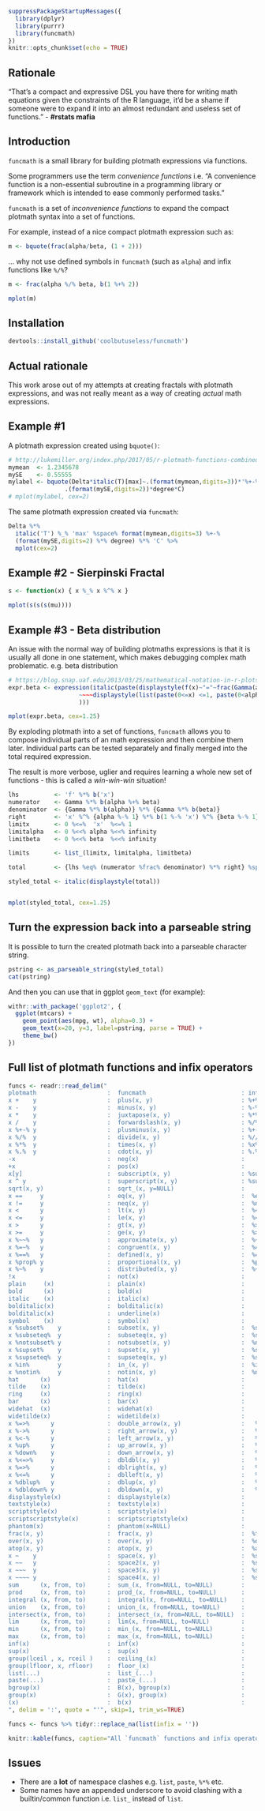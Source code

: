 

```{r setup, include=FALSE}
suppressPackageStartupMessages({
  library(dplyr)
  library(purrr)
  library(funcmath)
})
knitr::opts_chunk$set(echo = TRUE)
```


Rationale
------------------------------------------------------------------------------

"That's a compact and expressive DSL you have there for writing math equations 
given the constraints of the R language, it'd be a shame if someone were to 
expand it into an almost redundant and useless set of functions." - **#rstats mafia**



Introduction
------------------------------------------------------------------------------

`funcmath` is a small library for building plotmath expressions via functions.

Some programmers use the term *convenience functions* 
i.e. "A convenience function is a non-essential subroutine in a programming 
library or framework which is intended to ease commonly performed tasks."

`funcmath` is a set of *inconvenience functions* to expand the compact plotmath syntax 
into a set of functions.

For example, instead of a nice compact plotmath expression such as:

```{r}
m <- bquote(frac(alpha/beta, (1 + 2)))
```

... why not use defined symbols in `funcmath` (such as `alpha`) and infix functions like `%/%`?

```{r}
m <- frac(alpha %/% beta, b(1 %+% 2)) 
```


```{r eval=TRUE, echo=FALSE}
mplot(m)
```



Installation
------------------------------------------------------------------------------

```{r eval=FALSE}
devtools::install_github('coolbutuseless/funcmath')
```


Actual rationale
------------------------------------------------------------------------------

This work arose out of my attempts at creating fractals with plotmath expressions,
and was not really meant as a way of creating *actual* math expressions.



Example #1
------------------------------------------------------------------------------

A plotmath expression created using `bquote()`:

```{r}
# http://lukemiller.org/index.php/2017/05/r-plotmath-functions-combined-with-variable-values/
mymean  <- 1.2345678
mySE    <- 0.55555
mylabel <- bquote(Delta*italic(T)[max]~.(format(mymean,digits=3))*'%+-%'*
                .(format(mySE,digits=2))*degree*C)
# mplot(mylabel, cex=2)
```


The same plotmath expression created via `funcmath`:

```{r}
Delta %*% 
  italic('T') %_% 'max' %space% format(mymean,digits=3) %+-% 
  (format(mySE,digits=2) %*% degree) %*% 'C' %>% 
  mplot(cex=2)
```


Example #2 - Sierpinski Fractal
------------------------------------------------------------------------------

```{r}
s <- function(x) { x %_% x %^% x }

mplot(s(s(s(mu))))
```



Example #3 - Beta distribution 
------------------------------------------------------------------------------

An issue with the normal way of building plotmaths expressions is that
it is usually all done in one statement, which makes debugging complex math problematic. e.g. beta distribution

```{r}
# https://blog.snap.uaf.edu/2013/03/25/mathematical-notation-in-r-plots/
expr.beta <- expression(italic(paste(displaystyle(f(x)~"="~frac(Gamma(alpha+beta),Gamma(alpha)*Gamma(beta))*x^{alpha-1}*(1-x)^{beta-1})
                    ~~~~displaystyle(list(paste(0<=x) <=1, paste(0<alpha) <infinity, paste(0<beta) <infinity))
                    )))

mplot(expr.beta, cex=1.25)
```


By exploding plotmath into a set of functions, `funcmath` allows you to compose individual parts of an math expression and then
combine them later.   Individual parts can be tested separately and finally merged into the total required expression.

The result is more verbose, uglier and requires learning a whole new set of functions - this is called a *win-win-win* situation!

```{r}
lhs          <- 'f' %*% b('x')
numerator    <- Gamma %*% b(alpha %+% beta)
denominator  <- {Gamma %*% b(alpha)} %*% {Gamma %*% b(beta)}
right        <- 'x' %^% {alpha %-% 1} %*% b(1 %-% 'x') %^% {beta %-% 1}
limitx       <- 0 %<=%  'x'  %<=% 1
limitalpha   <- 0 %<<% alpha %<<% infinity
limitbeta    <- 0 %<<% beta  %<<% infinity

limits       <- list_(limitx, limitalpha, limitbeta)

total        <- {lhs %eq% (numerator %frac% denominator) %*% right} %space4% {limits}

styled_total <- italic(displaystyle(total))


mplot(styled_total, cex=1.25)
```



Turn the expression back into a parseable string
------------------------------------------------------------------------------

It is possible to turn the created plotmath back into a parseable character string.

```{r}
pstring <- as_parseable_string(styled_total) 
cat(pstring)
```

And then you can use that in ggplot `geom_text` (for example):

```{r}
withr::with_package('ggplot2', {
  ggplot(mtcars) +
    geom_point(aes(mpg, wt), alpha=0.3) + 
    geom_text(x=20, y=3, label=pstring, parse = TRUE) + 
    theme_bw() 
})
```


Full list of plotmath functions and infix operators
------------------------------------------------------------------------------

```{r echo=FALSE}
funcs <- readr::read_delim("
plotmath                    :  funcmath                           : infix
x +    y                    :  plus(x, y)                         : %+%
x -    y                    :  minus(x, y)                        : %-%
x *    y                    :  juxtapose(x, y)                    : %*%
x /    y                    :  forwardslash(x, y)                 : %/%
x %+-% y                    :  plusminus(x, y)                    : %+-%
x %/%  y                    :  divide(x, y)                       : %//%
x %*%  y                    :  times(x, y)                        : %x%
x %.%  y                    :  cdot(x, y)                         : %.%
-x                          :  neg(x)                             :
+x                          :  pos(x)                             :
x[y]                        :  subscript(x, y)                    : %subscript%, %_%
x ^ y                       :  superscript(x, y)                  : %superscript%, %^%
sqrt(x, y)                  :  sqrt_(x, y=NULL)                   :
x ==     y                  :  eq(x, y)                           :  %eq%
x !=     y                  :  neq(x, y)                          :  %neq%
x <      y                  :  lt(x, y)                           :  %<<%
x <=     y                  :  le(x, y)                           :  %<=%
x >      y                  :  gt(x, y)                           :  %>>%
x >=     y                  :  ge(x, y)                           :  %>=%
x %~~%   y                  :  approximate(x, y)                  :  %~~%
x %=~%   y                  :  congruent(x, y)                    :  %=~%
x %==%   y                  :  defined(x, y)                      :  %==%
x %prop% y                  :  proportional(x, y)                 :  %prop%
x %~%    y                  :  distributed(x, y)                  :  %~%
!x                          :  not(x)                             :
plain     (x)               :  plain(x)                           :
bold      (x)               :  bold(x)                            :
italic    (x)               :  italic(x)                          :
bolditalic(x)               :  bolditalic(x)                      :
bolditalic(x)               :  underline(x)                       :
symbol    (x)               :  symbol(x)                          :
x %subset%    y             :  subset(x, y)                       :  %subset%
x %subseteq%  y             :  subseteq(x, y)                     :  %subseteq%
x %notsubset% y             :  notsubset(x, y)                    :  %notsubset%
x %supset%    y             :  supset(x, y)                       :  %supset%
x %supseteq%  y             :  supseteq(x, y)                     :  %supseteq%
x %in%        y             :  in_(x, y)                          :  %in_%
x %notin%     y             :  notin(x, y)                        :  %notin%
hat      (x)                :  hat(x)                             :
tilde    (x)                :  tilde(x)                           :
ring     (x)                :  ring(x)                            :
bar      (x)                :  bar(x)                             :
widehat  (x)                :  widehat(x)                         :
widetilde(x)                :  widetilde(x)                       :
x %=>%      y               :  double_arrow(x, y)                 :   %<->%
x %->%      y               :  right_arrow(x, y)                  :   %->%
x %<-%      y               :  left_arrow(x, y)                   :   %<-%
x %up%      y               :  up_arrow(x, y)                     :   %up%
x %down%    y               :  down_arrow(x, y)                   :   %down%
x %<=>%     y               :  dbldbl(x, y)                       :   %<=>%
x %=>%      y               :  dblright(x, y)                     :   %=>>%
x %<=%      y               :  dblleft(x, y)                      :   %<<=%
x %dblup%   y               :  dblup(x, y)                        :   %dblup%
x %dbldown% y               :  dbldown(x, y)                      :   %dbldown%
displaystyle(x)             :  displaystyle(x)                    :
textstyle(x)                :  textstyle(x)                       :
scriptstyle(x)              :  scriptstyle(x)                     :
scriptscriptstyle(x)        :  scriptscriptstyle(x)               :
phantom(x)                  :  phantom(x=NULL)                    :
frac(x, y)                  :  frac(x, y)                         :  %frac%
over(x, y)                  :  over(x, y)                         :  %over%
atop(x, y)                  :  atop(x, y)                         :  %atop%
x ~    y                    :  space(x, y)                        :  %space%
x ~~   y                    :  space2(x, y)                       :  %space2%
x ~~~  y                    :  space3(x, y)                       :  %space3%
x ~~~~ y                    :  space4(x, y)                       :  %space4%
sum      (x, from, to)      :  sum_(x, from=NULL, to=NULL)        :
prod     (x, from, to)      :  prod_(x, from=NULL, to=NULL)       :
integral (x, from, to)      :  integral(x, from=NULL, to=NULL)    :
union    (x, from, to)      :  union_(x, from=NULL, to=NULL)      :
intersect(x, from, to)      :  intersect_(x, from=NULL, to=NULL)  :
lim      (x, from, to)      :  lim(x, from=NULL, to=NULL)         :
min      (x, from, to)      :  min_(x, from=NULL, to=NULL)        :
max      (x, from, to)      :  max_(x, from=NULL, to=NULL)        :
inf(x)                      :  inf(x)                             :
sup(x)                      :  sup(x)                             :
group(lceil , x, rceil )    :  ceiling_(x)                        :
group(lfloor, x, rfloor)    :  floor_(x)                          :
list(...)                   :  list_(...)                         :
paste(...)                  :  paste_(...)                        :
bgroup(x)                   :  B(x), bgroup(x)                    :
group(x)                    :  G(x), group(x)                     :
(x)                         :  b(x)                               :
", delim = ':', quote = "'", skip=1, trim_ws=TRUE)

funcs <- funcs %>% tidyr::replace_na(list(infix = ''))

knitr::kable(funcs, caption="All `funcmath` functions and infix operators and their `plotmath` equivalents")
```




Issues
------------------------------------------------------------------------------

* There are a **lot** of namespace clashes e.g. `list`, `paste`, `%*%` etc.
* Some names have an appended underscore to avoid clashing with a builtin/common 
  function i.e. `list_` instead of `list`.


